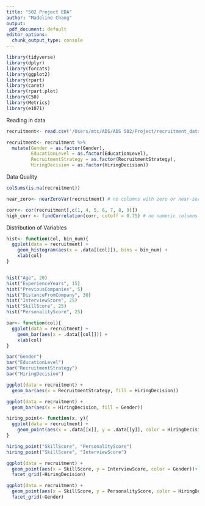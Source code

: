 ```yaml
---
title: "502 Project EDA"
author: "Madeline Chang"
output:
 pdf_document: default
editor_options: 
  chunk_output_type: console
---
```


```r
library(tidyverse)
library(dplyr)
library(forcats)
library(ggplot2)
library(rpart)
library(caret)
library(rpart.plot)
library(C50)
library(Metrics)
library(e1071)
```

Reading in data

```r
recruitment<- read.csv('/Users/mtc/ADS/ADS 502/Project/recruitment_data.csv')

recruitment<- recruitment %>%
  mutate(Gender = as.factor(Gender),
         EducationLevel = as.factor(EducationLevel),
         RecruitmentStrategy = as.factor(RecruitmentStrategy),
         HiringDecision = as.factor(HiringDecision))
```

Data Quality

```r
colSums(is.na(recruitment))
```

```r
near_zero<- nearZeroVar(recruitment) # no columns with zero or near-zero variance

corr<- cor(recruitment[,c(1, 4, 5, 6, 7, 8, 9)])
high_corr <- findCorrelation(corr, cutoff = 0.75) # no numeric columns with high correlation with each other
```


Distribution of Variables

```r
hist<- function(col, bin_num){
  ggplot(data = recruitment) +
    geom_histogram(aes(x = .data[[col]]), bins = bin_num) +
    xlab(col)
}


hist("Age", 20)
hist("ExperienceYears", 15)
hist("PreviousCompanies", 5)
hist("DistanceFromCompany", 30)
hist("InterviewScore", 25)
hist("SkillScore", 25)
hist("PersonalityScore", 25)
```

```r
bar<- function(col){
  ggplot(data = recruitment) +
    geom_bar(aes(x = .data[[col]])) +
    xlab(col)
}

bar("Gender")
bar("EducationLevel")
bar("RecruitmentStrategy")
bar("HiringDecision")
```

```r
ggplot(data = recruitment) +
  geom_bar(aes(x = RecruitmentStrategy, fill = HiringDecision))

ggplot(data = recruitment) +
  geom_bar(aes(x = HiringDecision, fill = Gender))
```

```r
hiring_point<- function(x, y){
  ggplot(data = recruitment) +
    geom_point(aes(x = .data[[x]], y = .data[[y]], color = HiringDecision))
}

hiring_point("SkillScore", "PersonalityScore")
hiring_point("SkillScore", "InterviewScore")
```


```r
ggplot(data = recruitment) +
  geom_point(aes(x = SkillScore, y = InterviewScore, color = Gender))+
  facet_grid(~HiringDecision)

ggplot(data = recruitment) +
  geom_point(aes(x = SkillScore, y = PersonalityScore, color = HiringDecision)) +
  facet_grid(~Gender)
```



